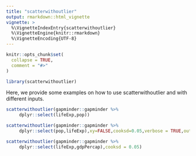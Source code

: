 ```yaml
---
title: "scatterwithoutlier"
output: rmarkdown::html_vignette
vignette: >
  %\VignetteIndexEntry{scatterwithoutlier}
  %\VignetteEngine{knitr::rmarkdown}
  %\VignetteEncoding{UTF-8}
---
```


```r
knitr::opts_chunk$set(
  collapse = TRUE,
  comment = "#>"
)
```

```r
library(scatterwithoutlier)
```

Here, we provide some examples on how to use scatterwithoutlier and with different inputs.
```r
scatterwithoutlier(gapminder::gapminder %>%
     dplyr::select(lifeExp,pop))
```


```r
scatterwithoutlier(gapminder::gapminder %>%
     dplyr::select(pop,lifeExp),xy=FALSE,cooksd=0.05,verbose = TRUE,outputcount = TRUE)
```


```r
scatterwithoutlier(gapminder::gapminder %>%
     dplyr::select(lifeExp,gdpPercap),cooksd = 0.05)
```
